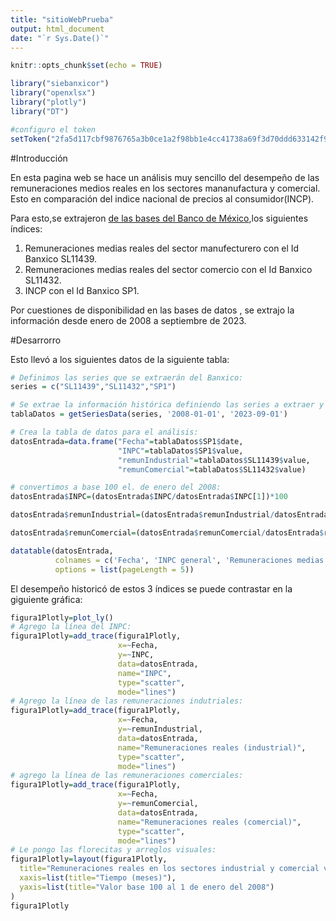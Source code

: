```yaml
---
title: "sitioWebPrueba"
output: html_document
date: "`r Sys.Date()`"
---
```


```r
knitr::opts_chunk$set(echo = TRUE)

library("siebanxicor")
library("openxlsx")
library("plotly")
library("DT")

#configuro el token
setToken("2fa5d117cbf9876765a3b0ce1a2f98bb1e4cc41738a69f3d70ddd633142f9bf7")

```

#Introducción

En esta pagina web se hace un análisis muy sencillo del desempeño de las remuneraciones medios reales  en los sectores mananufactura y comercial. Esto en comparación del indice nacional de precios al consumidor(INCP).

Para esto,se extrajeron [de las bases del Banco de México](https://www.banxico.org.mx/SieAPIRest/service/v1/;jsessionid=ec4a1eae8f26e6371884f0ff2964),los siguientes índices:

1. Remuneraciones medias reales del sector manufecturero con el Id Banxico SL11439.
2. Remuneraciones medias reales del sector comercio con el Id Banxico SL11432.
3. INCP con el Id Banxico SP1.

Por cuestiones de disponibilidad en las bases de datos , se extrajo la información desde enero de 2008 a septiembre de 2023.

#Desarrorro

Esto llevó a los siguientes datos de la siguiente tabla:

```r
# Definimos las series que se extraerán del Banxico:
series = c("SL11439","SL11432","SP1")

# Se extrae la información histórica definiendo las series a extraer y la fecha tanto inicial como final de los datos.
tablaDatos = getSeriesData(series, '2008-01-01', '2023-09-01')

# Crea la tabla de datos para el análisis:
datosEntrada=data.frame("Fecha"=tablaDatos$SP1$date,
                        "INPC"=tablaDatos$SP1$value,
                        "remunIndustrial"=tablaDatos$SL11439$value,
                        "remunComercial"=tablaDatos$SL11432$value)

# convertimos a base 100 el. de enero del 2008:
datosEntrada$INPC=(datosEntrada$INPC/datosEntrada$INPC[1])*100

datosEntrada$remunIndustrial=(datosEntrada$remunIndustrial/datosEntrada$remunIndustrial[1])*100

datosEntrada$remunComercial=(datosEntrada$remunComercial/datosEntrada$remunComercial[1])*100

datatable(datosEntrada,
          colnames = c('Fecha', 'INPC general', 'Remuneraciones medias industriales', 'Remuneraciones medias comerciales'),
          options = list(pageLength = 5))
```

El desempeño historicó de estos 3 índices se puede contrastar en la giguiente gráfica:

```r
figura1Plotly=plot_ly()
# Agrego la línea del INPC:
figura1Plotly=add_trace(figura1Plotly,
                        x=~Fecha,
                        y=~INPC,
                        data=datosEntrada,
                        name="INPC",
                        type="scatter",
                        mode="lines")
# Agrego la línea de las remuneraciones indutriales:
figura1Plotly=add_trace(figura1Plotly,
                        x=~Fecha,
                        y=~remunIndustrial,
                        data=datosEntrada,
                        name="Remuneraciones reales (industrial)",
                        type="scatter",
                        mode="lines")
# agrego la línea de las remuneraciones comerciales:
figura1Plotly=add_trace(figura1Plotly,
                        x=~Fecha,
                        y=~remunComercial,
                        data=datosEntrada,
                        name="Remuneraciones reales (comercial)",
                        type="scatter",
                        mode="lines")
# Le pongo las florecitas y arreglos visuales:
figura1Plotly=layout(figura1Plotly,
  title="Remuneraciones reales en los sectores industrial y comercial v.s. el INPC",
  xaxis=list(title="Tiempo (meses)"),
  yaxis=list(title="Valor base 100 al 1 de enero del 2008")
)
figura1Plotly
```

